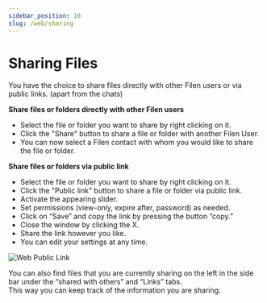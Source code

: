 ```yaml
---
sidebar_position: 10
slug: /web/sharing
---
```


# Sharing Files

You have the choice to share files directly with other Filen users or via public links. (apart from the chats)

**Share files or folders directly with other Filen users**

-   Select the file or folder you want to share by right clicking on it.
-   Click the "Share" button to share a file or folder with another Filen User.
-   You can now select a Filen contact with whom you would like to share the file or folder.

**Share files or folders via public link**

-   Select the file or folder you want to share by right clicking on it.
-   Click the "Public link" button to share a file or folder via public link.
-   Activate the appearing slider.
-   Set permissions (view-only, expire after, password) as needed.
-   Click on “Save” and copy the link by pressing the button “copy.”
-   Close the window by clicking the X.
-   Share the link however you like.
-   You can edit your settings at any time.

![Web Public Link](\img\webpubliclink.png)

You can also find files that you are currently sharing on the left in the side bar under the “shared with others” and “Links” tabs.  
This way you can keep track of the information you are sharing.
